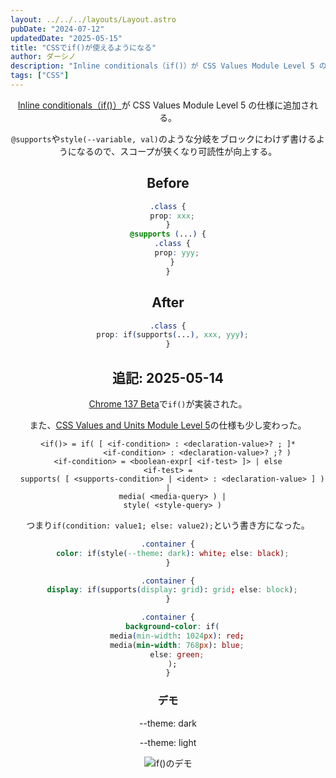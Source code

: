 ```yaml
---
layout: ../../../layouts/Layout.astro
pubDate: "2024-07-12"
updatedDate: "2025-05-15"
title: "CSSでif()が使えるようになる"
author: ダーシノ
description: "Inline conditionals（if()）が CSS Values Module Level 5 の仕様に追加される。"
tags: ["CSS"]
---
```



<Header {...frontmatter} />

[Inline conditionals（if()）](https://github.com/w3c/csswg-drafts/issues/10064)が CSS Values Module Level 5 の仕様に追加される。

`@supports`や`style(--variable, val)`のような分岐をブロックにわけず書けるようになるので、スコープが狭くなり可読性が向上する。

## Before

```css
.class {
  prop: xxx;
}
@supports (...) {
  .class {
    prop: yyy;
  }
}
```

## After

```css
.class {
  prop: if(supports(...), xxx, yyy);
}
```

## 追記: 2025-05-14

[Chrome 137 Beta](https://developer.chrome.com/blog/chrome-137-beta)で`if()`が実装された。

また、[CSS Values and Units Module Level 5](https://www.w3.org/TR/css-values-5/#if-notation)の仕様も少し変わった。

```
<if()> = if( [ <if-condition> : <declaration-value>? ; ]*
             <if-condition> : <declaration-value>? ;? )
<if-condition> = <boolean-expr[ <if-test> ]> | else
<if-test> =
  supports( [ <supports-condition> | <ident> : <declaration-value> ] ) |
  media( <media-query> ) |
  style( <style-query> )
```

つまり`if(condition: value1; else: value2);`という書き方になった。

```css
.container {
  color: if(style(--theme: dark): white; else: black);
}

.container {
  display: if(supports(display: grid): grid; else: block);
}

.container {
  background-color: if(
    media(min-width: 1024px): red;
    media(min-width: 768px): blue;
    else: green;
  );
}
```

### デモ

<section id="demo">
  <div class="container" style="--theme: dark">
    <p>--theme: dark</p>
  </div>
  <div class="container" style="--theme: light">
    <p>--theme: light</p>
  </div>
</section>

<style>{`
#demo {
  .container {
    display: grid;
    height: 100px;
    border: 4px solid;
    margin-bottom: 1rem;

    color: if(style(--theme: dark): white; else: black);
    background-color: if(
      media(min-width: 1024px): red;
      media(min-width: 768px): blue;
      else: green;
    );

    p {
      text-align: center;
      align-self: center;
    }
  }
}
`}</style>

![if()のデモ](./_if.gif)

